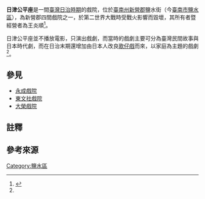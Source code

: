 '''日津公平座'''是一間[[臺灣日治時期|臺灣日治時期]]的戲院，位於[[臺南州|臺南州]][[新營郡|新營郡]]鹽水街（今[[臺南市|臺南市]][[鹽水區|鹽水區]]），為新營郡四間戲院之一{{NoteTag|1=另外三間戲院是新營街的新營新戲臺、白河-{庄}-的白河西座與番社-{庄}-的樂舞臺，其中除新營新戲臺為有放映電影和演戲的混合戲院外，其他均為純粹演戲的演劇戲院<ref name="陳"/>。}}，於第二世界大戰時受戰火影響而毀壞，其所有者暨經營者為王炎順<ref name="陳">{{cite book|author=陳美惠 |title=《南瀛文獻－第八期·鹽水老戲院》 |publisher=臺南縣政府 |issn=1812-7223 |pages=181、182頁|date=2009年8月}}</ref>。

日津公平座並不播放電影，只演出戲劇，而當時的戲劇主要可分為臺灣民間故事與日本時代劇，而在日治末期還增加由日本人改良[[歌仔戲|歌仔戲]]而來，以家庭為主題的戲劇<ref name="陳"/>。

== 參見 ==
*[[永成戲院|永成戲院]]
*[[東文社戲院|東文社戲院]]
*[[大榮戲院|大榮戲院]]

== 註釋 ==
<div class="references-small">
{{NoteFoot}}
</div>

== 參考來源 ==
{{reflist}}

[[Category:鹽水區|Category:鹽水區]]